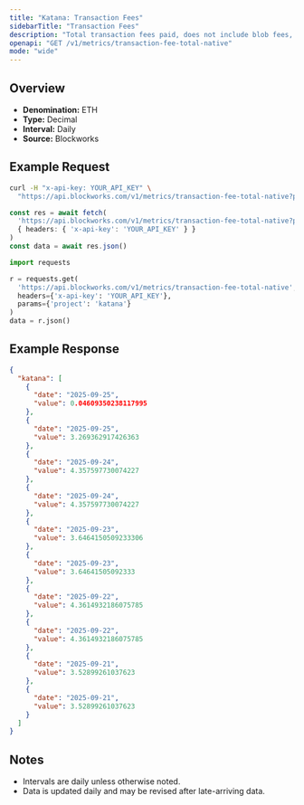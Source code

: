 ```yaml
---
title: "Katana: Transaction Fees"
sidebarTitle: "Transaction Fees"
description: "Total transaction fees paid, does not include blob fees, out-of-protocol tips, or additional sources of revenue"
openapi: "GET /v1/metrics/transaction-fee-total-native"
mode: "wide"
---
```


## Overview

- **Denomination:** ETH
- **Type:** Decimal
- **Interval:** Daily
- **Source:** Blockworks

## Example Request

<CodeGroup>

```bash cURL
curl -H "x-api-key: YOUR_API_KEY" \
  "https://api.blockworks.com/v1/metrics/transaction-fee-total-native?project=katana"
```

```typescript TypeScript
const res = await fetch(
  'https://api.blockworks.com/v1/metrics/transaction-fee-total-native?project=katana',
  { headers: { 'x-api-key': 'YOUR_API_KEY' } }
)
const data = await res.json()
```

```python Python
import requests

r = requests.get(
  'https://api.blockworks.com/v1/metrics/transaction-fee-total-native',
  headers={'x-api-key': 'YOUR_API_KEY'},
  params={'project': 'katana'}
)
data = r.json()
```

</CodeGroup>

## Example Response

```json
{
  "katana": [
    {
      "date": "2025-09-25",
      "value": 0.04609350238117995
    },
    {
      "date": "2025-09-25",
      "value": 3.269362917426363
    },
    {
      "date": "2025-09-24",
      "value": 4.357597730074227
    },
    {
      "date": "2025-09-24",
      "value": 4.357597730074227
    },
    {
      "date": "2025-09-23",
      "value": 3.6464150509233306
    },
    {
      "date": "2025-09-23",
      "value": 3.64641505092333
    },
    {
      "date": "2025-09-22",
      "value": 4.3614932186075785
    },
    {
      "date": "2025-09-22",
      "value": 4.3614932186075785
    },
    {
      "date": "2025-09-21",
      "value": 3.52899261037623
    },
    {
      "date": "2025-09-21",
      "value": 3.52899261037623
    }
  ]
}
```

## Notes
- Intervals are daily unless otherwise noted.
- Data is updated daily and may be revised after late-arriving data.